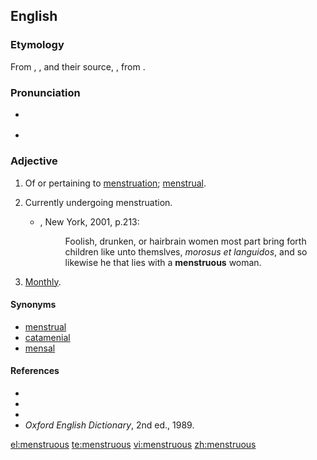 ==English==

===Etymology===
From {{etyl|xno|en}} {{term|menstruus|lang=fro}}, {{etyl|frm|en}} {{term|menstrueus|lang=frm}}, and their source, {{etyl|LL.|en}} {{term|menstruosus||menstruating}}, from {{etyl|la|en}} {{term|mēnstruum|lang=la}}.

===Pronunciation===
* {{a|UK}} {{IPA|/ˈmɛnstɹʊəs/|lang=en}}
* {{a|US}} {{IPA|/ˈmɛnstɹ(əw)əs/|lang=en}}

===Adjective===
{{en-adj|-}}

# Of or pertaining to [[menstruation]]; [[menstrual]].
# {{context|of a female|lang=en}} Currently undergoing menstruation.
#*{{RQ:RBrtn AntmyMlncly}}, New York, 2001, p.213:
#*: Foolish, drunken, or hairbrain women most part bring forth children like unto themslves, ''morosus et languidos'', and so likewise he that lies with a '''menstruous''' woman.
# {{context|obsolete|lang=en}} [[monthly|Monthly]].

====Synonyms====
* [[menstrual]]
* [[catamenial]]
* [[mensal]]

====References====
* {{R:Webster 1828}}
* {{R:Webster 1913}}
* {{R:Dictionary.com}}
* ''Oxford English Dictionary'', 2nd ed., 1989.

[[el:menstruous]]
[[te:menstruous]]
[[vi:menstruous]]
[[zh:menstruous]]